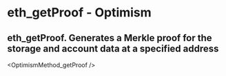 # eth_getProof  - Optimism

## eth_getProof. Generates a Merkle proof for the storage and account data at a specified address


<OptimismMethod_getProof />
